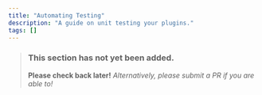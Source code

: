 ```yaml
---
title: "Automating Testing"
description: "A guide on unit testing your plugins."
tags: []
---
```



> ### This section has not yet been added.
> **Please check back later!** *Alternatively, please submit a PR if you are able to!*

<v comment="Basically MockBukkit, JUnit, etc." />